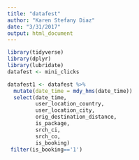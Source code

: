 ```yaml
---
title: "datafest"
author: "Karen Stefany Diaz"
date: "3/31/2017"
output: html_document
---
```


```r
library(tidyverse)
library(dplyr)
library(lubridate)
datafest <- mini_clicks
```

```r
datafest1 <- datafest %>%
  mutate(date_time = mdy_hms(date_time))
  select(date_time,
         user_location_country, 
         user_location_city, 
         orig_destination_distance,
         is_package, 
         srch_ci, 
         srch_co,
         is_booking)
 filter(is_booking=='1') 
```

